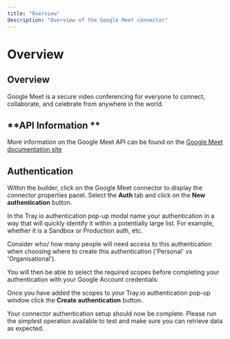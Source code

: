 ```yaml
---
title: "Overview"
description: "Overview of the Google Meet connector"
---
```


# Overview

## Overview

Google Meet is a *s*ecure video conferencing for everyone to connect, collaborate, and celebrate from anywhere in the world.

## **API Information **

More information on the Google Meet API can be found on the [Google Meet documentation site](https://developers.google.com/meet/api/reference/rest/v2) 

## Authentication

Within the builder, click on the Google Meet connector to display the connector properties panel. Select the **Auth** tab and click on the **New authentication** button.

In the Tray.io authentication pop-up modal name your authentication in a way that will quickly identify it within a potentially large list. For example, whether it is a Sandbox or Production auth, etc.

Consider who/ how many people will need access to this authentication when choosing where to create this authentication ('Personal' vs 'Organisational').

You will then be able to select the required scopes before completing your authentication with your Google Account credentials:

Once you have added the scopes to your Tray.io authentication pop-up window click the **Create authentication** button. 

Your connector authentication setup should now be complete. Please run the simplest operation available to test and make sure you can retrieve data as expected.
